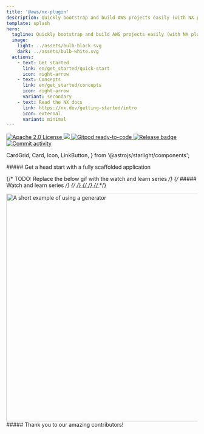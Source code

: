 ```yaml
---
title: '@aws/nx-plugin'
description: Quickly bootstrap and build AWS projects easily (with NX plugins) 
template: splash
hero:
  tagline: Quickly bootstrap and build AWS projects easily (with NX plugins)
  image:
    light: ../assets/bulb-black.svg
    dark: ../assets/bulb-white.svg
  actions:
    - text: Get started
      link: en/get_started/quick-start
      icon: right-arrow
    - text: Concepts
      link: en/get_started/concepts
      icon: right-arrow
      variant: secondary
    - text: Read the NX docs
      link: https://nx.dev/getting-started/intro
      icon: external
      variant: minimal
---
```


<p class="badges">
  <a href="https://opensource.org/licenses/Apache-2.0">
    <img
      src="https://img.shields.io/badge/License-Apache%202.0-yellowgreen.svg"
      alt="Apache 2.0 License"
    />
  </a>
  <a href="https://codecov.io/gh/awslabs/nx-plugin-for-aws">
    <img src="https://codecov.io/gh/awslabs/nx-plugin-for-aws/graph/badge.svg?token=X27pgFfxuQ" />
  </a>
  <a href="https://gitpod.io/new/?workspaceClass=g1-large#https://github.com/awslabs/nx-plugin-for-aws">
    <img
      src="https://img.shields.io/badge/Gitpod-ready--to--code-blue?logo=gitpod"
      alt="Gitpod ready-to-code"
    />
  </a>
  <a href="https://github.com/awslabs/nx-plugin-for-aws/actions/workflows/ci.yml">
    <img
      src="https://github.com/awslabs/nx-plugin-for-aws/actions/workflows/ci.yml/badge.svg"
      alt="Release badge"
    />
  </a>
  <a href="https://github.com/awslabs/nx-plugin-for-aws/commits/main">
    <img
      src="https://img.shields.io/github/commit-activity/w/awslabs/nx-plugin-for-aws"
      alt="Commit activity"
    />
  </a>
</p>

  CardGrid,
  Card,
  Icon,
  LinkButton,
} from '@astrojs/starlight/components';

<div class='container three-column grid-icons'>
##### Get a head start with a fully scaffolded application

<CardGrid className="foo">
  <Card title="Add components to your project">
    <Icon name="puzzle" size="100px"/>
  </Card>
  <Card title="Share code & collaborate seamlessly">
    <Icon name="seti:bicep" size="100px"/>
  </Card>
  <Card title="Customize your projects, your way">
    <Icon name="seti:config" size="100px"/>
  </Card>
</CardGrid>
</div>

<div class='container'>

{/* TODO: Replace the below gif with the watch and learn series */}
{/* ##### Watch and learn series */}
{/* <a href="/videos/course/overview"> */}
{/* <VideoPlayer link="https://www.youtube.com/watch?v=5u0Ds7wzUeI" /> */}
{/* </a> */}

<div style={{ width: '100%' }}>
  <Image
    style={{ margin: 'auto' }}
    src={websiteGeneratorGif}
    alt="A short example of using a generator"
    width="800"
    height="600"
  />
</div>

</div>

<div class="container">
  ##### Thank you to our amazing contributors!
  <ContributorList githubRepo="awslabs/nx-plugin-for-aws" />
</div>
